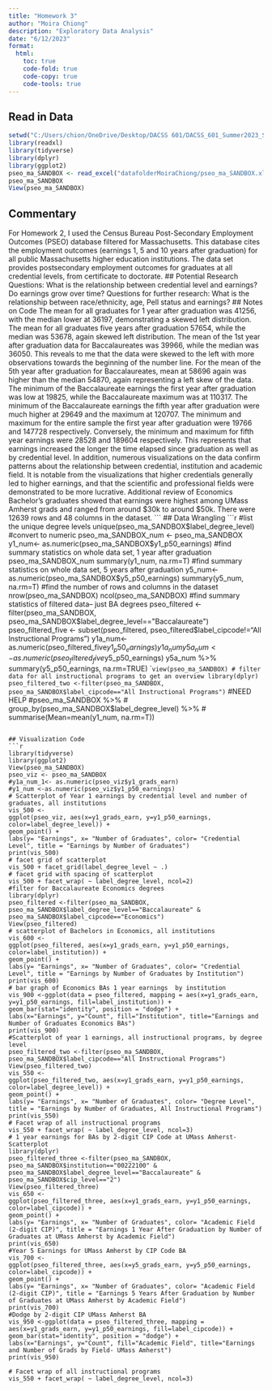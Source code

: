 ```yaml
---
title: "Homework 3"
author: "Moira Chiong"
description: "Exploratory Data Analysis"
date: "6/12/2023"
format:
  html:
    toc: true
    code-fold: true
    code-copy: true
    code-tools: true
---
```

## Read in Data
```r
setwd("C:/Users/chion/OneDrive/Desktop/DACSS 601/DACSS_601_Summer2023_Sec1/posts")
library(readxl)
library(tidyverse)
library(dplyr)
library(ggplot2)
pseo_ma_SANDBOX <- read_excel("datafolderMoiraChiong/pseo_ma_SANDBOX.xlsx")
pseo_ma_SANDBOX
View(pseo_ma_SANDBOX)
```

## Commentary
For Homework 2, I used the Census Bureau Post-Secondary Employment Outcomes (PSEO) database filtered for Massachusetts. This database cites the employment outcomes (earnings 1, 5 and 10 years after graduation) for all public Massachusetts higher education institutions. The data set provides postsecondary employment outcomes for graduates at all credential levels, from certificate to doctorate.
## Potential Research Questions:
What is the relationship between credential level and earnings? Do earnings grow over time?
Questions for further research: What is the relationship between race/ethnicity, age, Pell status and earnings?
## Notes on Code
The mean for all graduates for 1 year after graduation was 41256, with the median lower at 36197, demonstrating a skewed left distribution. The mean for all graduates five years after graduation 57654, while the median was 53678, again skewed left distribution. The mean of the 1st year after graduation data for Baccalaureates was 39966, while the median was 36050. This reveals to me that the data were skewed to the left with more observations towards the beginning of the number line. For the mean of the 5th year after graduation for Baccalaureates, mean at 58696 again was higher than the median 54870, again representing a left skew of the data. The minimum of the Baccalaureate earnings the first year after graduation was low at 19825, while the Baccalaureate maximum was at 110317. The minimum of the Baccalaureate earnings the fifth year after graduation were much higher at 29649 and the maximum at 120707. The minimum and maximum for the entire sample the first year after graduation were 19766 and 147728 respectively. Conversely, the minimum and maximum for fifth year earnings were 28528 and 189604 respectively. This represents that earnings increased the longer the time elapsed since graduation as well as by credential level.
In addition, numerous visualizations on the data confirm patterns about the relationship between credential, institution and academic field. It is notable from the visualizations that higher credentials generally led to higher earnings, and that the scientific and professional fields were demonstrated to be more lucrative. Additional review of Economics Bachelor's graduates showed that earnings were highest among UMass Amherst grads and ranged from around $30k to around $50k.
There were 12639 rows and 48 columns in the dataset.
```
## Data Wrangling
```r
#list the unique degree levels
unique(pseo_ma_SANDBOX$label_degree_level)
#convert to numeric
pseo_ma_SANDBOX_num <- pseo_ma_SANDBOX
y1_num<- as.numeric(pseo_ma_SANDBOX$y1_p50_earnings)
#find summary statistics on whole data set, 1 year after graduation
pseo_ma_SANDBOX_num
summary(y1_num, na.rm=T)
#find summary statistics on whole data set, 5 years after graduation
y5_num<-as.numeric(pseo_ma_SANDBOX$y5_p50_earnings)
summary(y5_num, na.rm=T)
#find the number of rows and columns in the dataset
nrow(pseo_ma_SANDBOX)
ncol(pseo_ma_SANDBOX)
#find summary statistics of filtered data-- just BA degrees
pseo_filtered <-filter(pseo_ma_SANDBOX, pseo_ma_SANDBOX$label_degree_level=="Baccalaureate")
pseo_filtered_five <- subset(pseo_filtered, pseo_filtered$label_cipcode!="All Instructional Programs")
y1a_num<- as.numeric(pseo_filtered_five$y1_p50_earnings)
y1a_num  %>% summary(y1_p50_earnings, na.rm=TRUE)
y5a_num <- as.numeric(pseo_filtered_five$y5_p50_earnings)
y5a_num %>% summary(y5_p50_earnings, na.rm=TRUE)
``
view(pseo_ma_SANDBOX)
# filter data for all instructional programs to get an overview
library(dplyr)
pseo_filtered_two <-filter(pseo_ma_SANDBOX, pseo_ma_SANDBOX$label_cipcode=="All Instructional Programs")`
#NEED HELP
#pseo_ma_SANDBOX %>%
#  group_by(pseo_ma_SANDBOX$label_degree_level) %>%
#  summarise(Mean=mean(y1_num, na.rm=T))
```

## Visualization Code
```r
library(tidyverse)
library(ggplot2)
View(pseo_ma_SANDBOX)
pseo_viz <- pseo_ma_SANDBOX
#y1a_num_1<- as.numeric(pseo_viz$y1_grads_earn)
#y1_num <-as.numeric(pseo_viz$y1_p50_earnings)
# Scatterplot of Year 1 earnings by credential level and number of graduates, all institutions
vis_500 <-
ggplot(pseo_viz, aes(x=y1_grads_earn, y=y1_p50_earnings, color=label_degree_level)) +
geom_point() +
labs(y= "Earnings", x= "Number of Graduates", color= "Credential Level", title = "Earnings by Number of Graduates")
print(vis_500)
# facet grid of scatterplot
vis_500 + facet_grid(label_degree_level ~ .)
# facet grid with spacing of scatterplot
vis_500 + facet_wrap( ~ label_degree_level, ncol=2)
#filter for Baccalaureate Economics degrees
library(dplyr)
pseo_filtered <-filter(pseo_ma_SANDBOX, pseo_ma_SANDBOX$label_degree_level=="Baccalaureate" & pseo_ma_SANDBOX$label_cipcode=="Economics")
View(pseo_filtered)
# scatterplot of Bachelors in Economics, all institutions
vis_600 <-
ggplot(pseo_filtered, aes(x=y1_grads_earn, y=y1_p50_earnings, color=label_institution)) +
geom_point() +
labs(y= "Earnings", x= "Number of Graduates", color= "Credential Level", title = "Earnings by Number of Graduates by Institution")
print(vis_600)
# bar graph of Economics BAs 1 year earnings  by institution
vis_900 <-ggplot(data = pseo_filtered, mapping = aes(x=y1_grads_earn, y=y1_p50_earnings, fill=label_institution)) +
geom_bar(stat="identity", position = "dodge") +
labs(x="Earnings", y="Count", fill="Institution", title="Earnings and Number of Graduates Economics BAs")
print(vis_900)
#Scatterplot of year 1 earnings, all instructional programs, by degree level
pseo_filtered_two <-filter(pseo_ma_SANDBOX, pseo_ma_SANDBOX$label_cipcode=="All Instructional Programs")
View(pseo_filtered_two)
vis_550 <-
ggplot(pseo_filtered_two, aes(x=y1_grads_earn, y=y1_p50_earnings, color=label_degree_level)) +
geom_point() +
labs(y= "Earnings", x= "Number of Graduates", color= "Degree Level", title = "Earnings by Number of Graduates, All Instructional Programs")
print(vis_550)
# Facet wrap of all instructional programs
vis_550 + facet_wrap( ~ label_degree_level, ncol=3)
# 1 year earnings for BAs by 2-digit CIP Code at UMass Amherst- Scatterplot
library(dplyr)
pseo_filtered_three <-filter(pseo_ma_SANDBOX, pseo_ma_SANDBOX$institution=="00222100" & pseo_ma_SANDBOX$label_degree_level=="Baccalaureate" & pseo_ma_SANDBOX$cip_level=="2")
View(pseo_filtered_three)
vis_650 <-
ggplot(pseo_filtered_three, aes(x=y1_grads_earn, y=y1_p50_earnings, color=label_cipcode)) +
geom_point() +
labs(y= "Earnings", x= "Number of Graduates", color= "Academic Field (2-digit CIP)", title = "Earnings 1 Year After Graduation by Number of Graduates at UMass Amherst by Academic Field")
print(vis_650)
#Year 5 Earnings for UMass Amherst by CIP Code BA
vis_700 <-
ggplot(pseo_filtered_three, aes(x=y5_grads_earn, y=y5_p50_earnings, color=label_cipcode)) +
geom_point() +
labs(y= "Earnings", x= "Number of Graduates", color= "Academic Field (2-digit CIP)", title = "Earnings 5 Years After Graduation by Number of Graduates at UMass Amherst by Academic Field")
print(vis_700)
#Dodge by 2-digit CIP UMass Amherst BA
vis_950 <-ggplot(data = pseo_filtered_three, mapping = aes(x=y1_grads_earn, y=y1_p50_earnings, fill=label_cipcode)) +
geom_bar(stat="identity", position = "dodge") +
labs(x="Earnings", y="Count", fill="Academic Field", title="Earnings and Number of Grads by Field- UMass Amherst")
print(vis_950)

# Facet wrap of all instructional programs
vis_550 + facet_wrap( ~ label_degree_level, ncol=3)
```